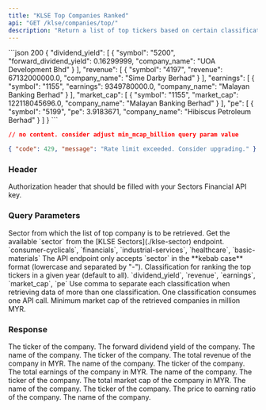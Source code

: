 ```yaml
---
title: "KLSE Top Companies Ranked"
api: "GET /klse/companies/top/"
description: "Return a list of top tickers based on certain classification (dividend yield, revenue, earnings, market cap, or PE ratio)"
---
```


<ResponseExample>
```json 200
{
  "dividend_yield": [
    {
      "symbol": "5200",
      "forward_dividend_yield": 0.16299999,
      "company_name": "UOA Development Bhd"
    }
  ],
  "revenue": [
    {
      "symbol": "4197",
      "revenue": 67132000000.0,
      "company_name": "Sime Darby Berhad"
    }
  ],
  "earnings": [
    {
      "symbol": "1155",
      "earnings": 9349780000.0,
      "company_name": "Malayan Banking Berhad"
    }
  ],
  "market_cap": [
    {
      "symbol": "1155",
      "market_cap": 122118045696.0,
      "company_name": "Malayan Banking Berhad"
    }
  ],
  "pe": [
    {
      "symbol": "5199",
      "pe": 3.9183671,
      "company_name": "Hibiscus Petroleum Berhad"
    }
  ]
}
```

```json 204
// no content. consider adjust min_mcap_billion query param value
```

```json 429
{ "code": 429, "message": "Rate limit exceeded. Consider upgrading." }
```

</ResponseExample>

### Header

<ParamField header="Authorization" type="string" required>
  Authorization header that should be filled with your Sectors Financial API
  key.
</ParamField>

### Query Parameters

<ParamField query="sector" type="string" default="all">
  Sector from which the list of top company is to be retrieved.
  <AccordionGroup>
    <Accordion title="Get the available sector">
      Get the available `sector` from the [KLSE Sectors](./klse-sector)
      endpoint.
    </Accordion>
    <Accordion title="Examples of the sector">
      `consumer-cyclicals`, `financials`, `industrial-services`, `healthcare`, `basic-materials`
    </Accordion>
    <Accordion title="Format">
      The API endpoint only accepts `sector` in the **kebab case** format
      (lowercase and separated by "-").
    </Accordion>
  </AccordionGroup>
</ParamField>

<ParamField query="classifications" type="string" default="all">
  Classification for ranking the top tickers in a given year (default to all).
  <AccordionGroup>
    <Accordion title="Available classifications">
      `dividend_yield`, `revenue`, `earnings`, `market_cap`, `pe`
    </Accordion>
    <Accordion title="Format">
      Use comma to separate each classification when retrieving data of more
      than one classification.
    </Accordion>
    <Accordion title="API call consumption">
      One classification consumes one API call.
    </Accordion>
  </AccordionGroup>
</ParamField>

<ParamField query="min_mcap_million" type="integer" default="1000">
  Minimum market cap of the retrieved companies in million MYR.
</ParamField>

### Response

<ResponseField name="dividend_yield" type="DividendYieldData[]">
  <Expandable title="properties">
    <ResponseField name="DividendYieldData.symbol" type="string" required>
      The ticker of the company.
    </ResponseField>
    <ResponseField
      name="DividendYieldData.forward_dividend_yield"
      type="float"
      required
    >
      The forward dividend yield of the company.
    </ResponseField>
    <ResponseField name="DividendYieldData.company_name" type="string" required>
      The name of the company.
    </ResponseField>
  </Expandable>
</ResponseField>

<ResponseField name="revenue" type="RevenueData[]">
  <Expandable title="properties">
    <ResponseField name="RevenueData.symbol" type="string" required>
      The ticker of the company.
    </ResponseField>
    <ResponseField name="RevenueData.revenue" type="float" required>
      The total revenue of the company in MYR.
    </ResponseField>
    <ResponseField name="RevenueData.company_name" type="string" required>
      The name of the company.
    </ResponseField>
  </Expandable>
</ResponseField>

<ResponseField name="earnings" type="EarningsData[]">
  <Expandable title="properties">
    <ResponseField name="EarningsData.symbol" type="string" required>
      The ticker of the company.
    </ResponseField>
    <ResponseField name="EarningsData.earnings" type="float" required>
      The total earnings of the company in MYR.
    </ResponseField>
    <ResponseField name="EarningsData.company_name" type="string" required>
      The name of the company.
    </ResponseField>
  </Expandable>
</ResponseField>

<ResponseField name="market_cap" type="MarketCapData[]">
  <Expandable title="properties">
    <ResponseField name="MarketCapData.symbol" type="string" required>
      The ticker of the company.
    </ResponseField>
    <ResponseField name="MarketCapData.market_cap" type="int" required>
      The total market cap of the company in MYR.
    </ResponseField>
    <ResponseField name="MarketCapData.company_name" type="string" required>
      The name of the company.
    </ResponseField>
  </Expandable>
</ResponseField>

<ResponseField name="pe" type="PEData[]">
  <Expandable title="properties">
    <ResponseField name="PEData.symbol" type="string" required>
      The ticker of the company.
    </ResponseField>
    <ResponseField name="PEData.pe" type="float" required>
      The price to earning ratio of the company.
    </ResponseField>
    <ResponseField name="PEData.company_name" type="string" required>
      The name of the company.
    </ResponseField>
  </Expandable>
</ResponseField>
